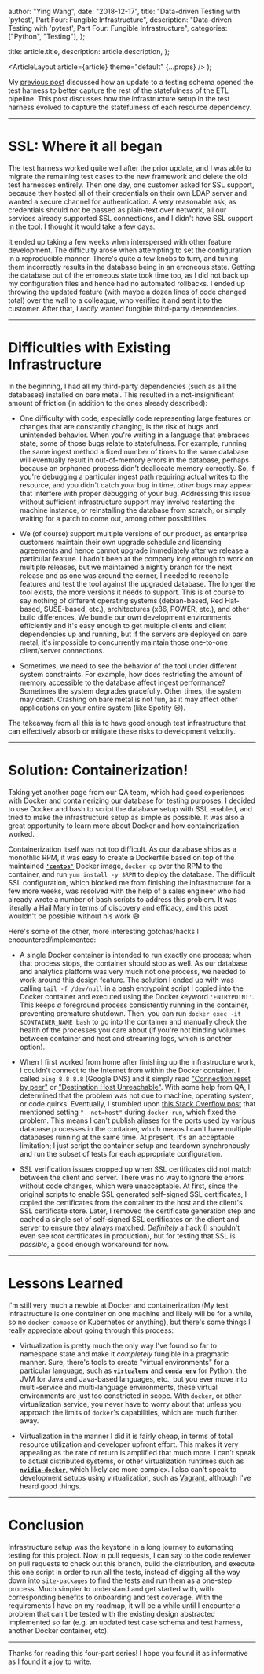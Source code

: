 
  author: "Ying Wang",
  date: "2018-12-17",
  title:
    "Data-driven Testing with 'pytest', Part Four: Fungible Infrastructure",
  description:
    "Data-driven Testing with 'pytest', Part Four: Fungible Infrastructure",
  categories: ["Python", "Testing"],
};

  title: article.title,
  description: article.description,
};

  <ArticleLayout article={article} theme="default" {...props} />
);

My [previous post](/posts/2018/12/10/data_driven_testing_three) discussed how an
update to a testing schema opened the test harness to better capture the rest of
the statefulness of the ETL pipeline. This post discusses how the infrastructure
setup in the test harness evolved to capture the statefulness of each resource
dependency.

---

# SSL: Where it all began

The test harness worked quite well after the prior update, and I was able to
migrate the remaining test cases to the new framework and delete the old test
harnesses entirely. Then one day, one customer asked for SSL support, because
they hosted all of their credentials on their own LDAP server and wanted a
secure channel for authentication. A very reasonable ask, as credentials should
not be passed as plain-text over network, all our services already supported SSL
connections, and I didn't have SSL support in the tool. I thought it would take
a few days.

It ended up taking a few weeks when interspersed with other feature development.
The difficulty arose when attempting to set the configuration in a reproducible
manner. There's quite a few knobs to turn, and tuning them incorrectly results
in the database being in an erroneous state. Getting the database out of the
erroneous state took time too, as I did not back up my configuration files and
hence had no automated rollbacks. I ended up throwing the updated feature (with
maybe a dozen lines of code changed total) over the wall to a colleague, who
verified it and sent it to the customer. After that, I _really_ wanted fungible
third-party dependencies.

---

# Difficulties with Existing Infrastructure

In the beginning, I had all my third-party dependencies (such as all the
databases) installed on bare metal. This resulted in a not-insignificant amount
of friction (in addition to the ones already described):

- One difficulty with code, especially code representing large features or
  changes that are constantly changing, is the risk of bugs and unintended
  behavior. When you're writing in a language that embraces state, some of those
  bugs relate to statefulness. For example, running the same ingest method a
  fixed number of times to the same database will eventually result in
  out-of-memory errors in the database, perhaps because an orphaned process
  didn't deallocate memory correctly. So, if you're debugging a particular
  ingest path requiring actual writes to the resource, and you didn't catch
  _your_ bug in time, _other_ bugs may appear that interfere with proper
  debugging of your bug. Addressing this issue without sufficient infrastructure
  support may involve restarting the machine instance, or reinstalling the
  database from scratch, or simply waiting for a patch to come out, among other
  possibilities.

- We (of course) support multiple versions of our product, as enterprise
  customers maintain their own upgrade schedule and licensing agreements and
  hence cannot upgrade immediately after we release a particular feature. I
  hadn't been at the company long enough to work on multiple releases, but we
  maintained a nightly branch for the next release and as one was around the
  corner, I needed to reconcile features and test the tool against the upgraded
  database. The longer the tool exists, the more versions it needs to support.
  This is of course to say nothing of different operating systems (debian-based,
  Red Hat-based, SUSE-based, etc.), architectures (x86, POWER, etc.), and other
  build differences. We bundle our own development environments efficiently and
  it's easy enough to get multiple clients and client dependencies up and
  running, but if the servers are deployed on bare metal, it's impossible to
  concurrently maintain those one-to-one client/server connections.

- Sometimes, we need to see the behavior of the tool under different system
  constraints. For example, how does restricting the amount of memory accessible
  to the database affect ingest performance? Sometimes the system degrades
  gracefully. Other times, the system may crash. Crashing on bare metal is not
  fun, as it may affect other applications on your entire system (like Spotify
  :unamused:).

The takeaway from all this is to have good enough test infrastructure that can
effectively absorb or mitigate these risks to development velocity.

---

# Solution: Containerization!

Taking yet another page from our QA team, which had good experiences with Docker
and containerizing our database for testing purposes, I decided to use Docker
and bash to script the database setup with SSL enabled, and tried to make the
infrastructure setup as simple as possible. It was also a great opportunity to
learn more about Docker and how containerization worked.

Containerization itself was not too difficult. As our database ships as a
monothlic RPM, it was easy to create a Dockerfile based on top of the maintained
[**`'centos'`**](https://hub.docker.com/_/centos/) Docker image, `docker cp`
over the RPM to the container, and run `yum install -y $RPM` to deploy the
database. The difficult SSL configuration, which blocked me from finishing the
infrastructure for a few more weeks, was resolved with the help of a sales
engineer who had already wrote a number of bash scripts to address this problem.
It was literally a Hail Mary in terms of discovery and efficacy, and this post
wouldn't be possible without his work :sweat_smile:

Here's some of the other, more interesting gotchas/hacks I
encountered/implemented:

- A single Docker container is intended to run exactly one process; when that
  process stops, the container should stop as well. As our database and
  analytics platform was very much not one process, we needed to work around
  this design feature. The solution I ended up with was calling `tail -f
/dev/null` in a bash entrypoint script I copied into the Docker container and
  executed using the Docker keyword `'ENTRYPOINT'`. This keeps _a_ foreground
  process consistently running in the container, preventing premature shutdown.
  Then, you can run `docker exec -it $CONTAINER_NAME bash` to go into the
  container and manually check the health of the processes you care about (if
  you're not binding volumes between container and host and streaming logs,
  which is another option).

- When I first worked from home after finishing up the infrastructure work, I
  couldn't connect to the Internet from within the Docker container. I called
  `ping 8.8.8.8` (Google DNS) and it simply read ["Connection reset by
  peer"](https://serverfault.com/questions/769578/curl-56-recv-failure-connection-reset-by-peer-when-hitting-docker-container)
  or ["Destination Host
  Unreachable"](https://stackoverflow.com/questions/33780947/not-able-to-connect-to-network-inside-docker-container).
  With some help from QA, I determined that the problem was not due to machine,
  operating system, or code quirks. Eventually, I stumbled upon [this Stack
  Overflow
  post](https://stackoverflow.com/questions/38295535/network-unreachable-inside-docker-container-without-net-host-parameter)
  that mentioned setting `"--net=host"` during `docker run`, which fixed the
  problem. This means I can't publish aliases for the ports used by various
  database processes in the container, which means I can't have multiple
  databases running at the same time. At present, it's an acceptable limitation;
  I just script the container setup and teardown synchronously and run the
  subset of tests for each appropriate configuration.

- SSL verification issues cropped up when SSL certificates did not match between
  the client and server. There was no way to ignore the errors without code
  changes, which were unacceptable. At first, since the original scripts to
  enable SSL generated self-signed SSL certificates, I copied the certificates
  from the container to the host and the client's SSL certificate store. Later,
  I removed the certificate generation step and cached a single set of
  self-signed SSL certificates on the client and server to ensure they always
  matched. _Definitely_ a hack (I shouldn't even see root certificates in
  production), but for testing that SSL is _possible_, a good enough workaround
  for now.

---

# Lessons Learned

I'm still very much a newbie at Docker and containerization (My test
infrastructure is one container on one machine and likely will be for a while,
so no `docker-compose` or Kubernetes or anything), but there's some things I
really appreciate about going through this process:

- Virtualization is pretty much the only way I've found so far to namespace
  state and make it _completely_ fungible in a pragmatic manner. Sure, there's
  tools to create "virtual environments" for a particular language, such as
  [**`virtualenv`**](https://docs.python.org/3/library/venv.html) and [**`conda
  env`**](https://conda.io/docs/user-guide/tasks/manage-environments.html) for
Python, the JVM for Java and Java-based languages, etc., but you ever move into
  multi-service and multi-language environments, these virtual environments are
  just too constricted in scope. With `docker`, or other virtualization service,
  you never have to worry about that unless you approach the limits of
  `docker`'s capabilities, which are much further away.

- Virtualization in the manner I did it is fairly cheap, in terms of total
  resource utilization and developer upfront effort. This makes it very
  appealing as the rate of return is amplified that much more. I can't speak to
  actual distributed systems, or other virtualization runtimes such as
  [**`nvidia-docker`**](https://github.com/NVIDIA/nvidia-docker), which likely
  are more complex. I also can't speak to development setups using
  virtualization, such as [Vagrant](https://www.vagrantup.com/), although I've
  heard good things.

---

# Conclusion

Infrastructure setup was the keystone in a long journey to automating testing
for this project. Now in pull requests, I can say to the code reviewer on pull
requests to check out this branch, build the distribution, and execute this one
script in order to run all the tests, instead of digging all the way down into
`site-packages` to find the tests and run them as a one-step process. Much
simpler to understand and get started with, with corresponding benefits to
onboarding and test coverage. With the requirements I have on my roadmap, it
will be a while until I encounter a problem that can't be tested with the
existing design abstracted implemented so far (e.g. an updated test case schema
and test harness, another Docker container, etc).

---

Thanks for reading this four-part series! I hope you found it as informative as
I found it a joy to write.
